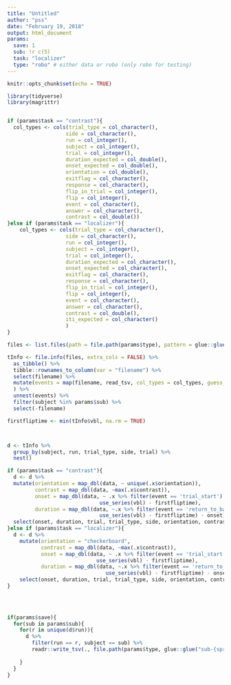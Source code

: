 ```yaml
---
title: "Untitled"
author: "pss"
date: "February 19, 2018"
output: html_document
params:
  save: 1
  sub: !r c(5)
  task: "localizer"
  type: "robo" # either data or robo (only robo for testing)
---
```


```r
knitr::opts_chunk$set(echo = TRUE)

library(tidyverse)
library(magrittr)


if (params$task == "contrast"){
  col_types <- cols(trial_type = col_character(),
                   side = col_character(),
                   run = col_integer(),
                   subject = col_integer(),
                   trial = col_integer(),
                   duration_expected = col_double(),
                   onset_expected = col_double(),
                   orientation = col_double(),
                   exitflag = col_character(),
                   response = col_character(),
                   flip_in_trial = col_integer(),
                   flip = col_integer(),
                   event = col_character(),
                   answer = col_character(),
                   contrast = col_double())
}else if (params$task == "localizer"){
    col_types <- cols(trial_type = col_character(),
                   side = col_character(),
                   run = col_integer(),
                   subject = col_integer(),
                   trial = col_integer(),
                   duration_expected = col_character(),
                   onset_expected = col_character(),
                   exitflag = col_character(),
                   response = col_character(),
                   flip_in_trial = col_integer(),
                   flip = col_integer(),
                   event = col_character(),
                   answer = col_character(),
                   contrast = col_double(),
                   iti_expected = col_character()
                   )
}

```


```r

files <- list.files(path = file.path(params$type), pattern = glue::glue( "sub-{sprintf('%02d', params$sub)}.*{params$task}.*tInfo.tsv"), recursive = TRUE, full.names = TRUE )

tInfo <- file.info(files, extra_cols = FALSE) %>%
  as_tibble() %>%
  tibble::rownames_to_column(var = "filename") %>%
  select(filename) %>%
  mutate(events = map(filename, read_tsv, col_types = col_types, guess_max = 10000)
  ) %>%
  unnest(events) %>%
  filter(subject %in% params$sub) %>%
  select(-filename)

```


```r

firstfliptime <- min(tInfo$vbl, na.rm = TRUE)



d <- tInfo %>%
  group_by(subject, run, trial_type, side, trial) %>%
  nest() 

if (params$task == "contrast"){
  d <- d %>%
  mutate(orientation = map_dbl(data, ~ unique(.x$orientation)),
         contrast = map_dbl(data, ~max(.x$contrast)),
         onset = map_dbl(data, ~ .x %>% filter(event == 'trial_start') %>%
                              use_series(vbl) - firstfliptime),
         duration = map_dbl(data, ~.x %>% filter(event == 'return_to_base_contrast') %>%
                              use_series(vbl) - firstfliptime) - onset) %>%
  select(onset, duration, trial, trial_type, side, orientation, contrast, subject, run, trial)  
}else if (params$task == "localizer"){
  d <- d %>%
    mutate(orientation = "checkerboard",
           contrast = map_dbl(data, ~max(.x$contrast)),
           onset = map_dbl(data, ~ .x %>% filter(event == 'trial_start') %>%
                             use_series(vbl) - firstfliptime),
           duration = map_dbl(data, ~.x %>% filter(event == 'return_to_base_contrast') %>%
                                use_series(vbl) - firstfliptime) - onset) %>%
    select(onset, duration, trial, trial_type, side, orientation, contrast, subject, run, trial)  
}

  
  

if(params$save){
  for(sub in params$sub){
    for(r in unique(d$run)){
      d %>%
        filter(run == r, subject == sub) %>%
        readr::write_tsv(., file.path(params$type, glue::glue("sub-{sprintf('%02d', sub)}"), 'func', glue::glue("sub-{sprintf('%02d', sub)}_task-{params$task}_run-{sprintf('%02d', r)}_events.tsv")))
      
    }
  }
}

```

